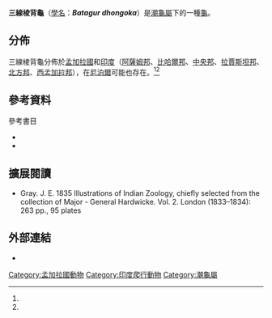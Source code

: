 {{Speciesbox
| status = EN
| status_system = iucn2.3
| status_ref=<ref name="Rhodin11">{{Harnvb|Rhodin|2011|p=000.187}}</ref><ref name="redlist">[http://www.iucnredlist.org/apps/redlist/details/10953/0 Batagur dhongoka] from the IUCN Red list</ref>
| image = Batagur dhongoka Hardwicke.jpg
| image_width = 240px
| image_caption = 
| genus = Batagur
| species = dhongoka
| authority = (Gray, 1832)<ref name="Rhodin11" /><ref name="redlist" />
| synonyms = 
* ''Emys dhongoka'' <small>Gray, 1832</small>
* ''Emys duvaucelii'' <small>Duméril & Bibron, 1835</small>
* ''Emys duvaucellii'' <small>Gray, 1844</small> ''([[ex_errore|ex errore]])''
* ''Batagur (Kachuga) dhongoka'' <small>Gray, 1856</small>
* ''Clemmys dhongoka'' <small>Strauch, 1862</small>
* ''Kachuga hardwickii'' <small>Gray, 1869</small>
* ''Dhongoka hardwickii'' <small>Gray, 1870</small>
* ''Batagur dhougoka'' <small>Gray, 1873</small> ''(ex errore)''
* ''Dhougoka hardwickii'' <small>Gray, 1873</small>
* ''Emys duvancellii'' <small>Gray, 1873</small> ''(ex errore)''
* ''Batagur durandi'' <small>Lydekker, 1885</small>
* ''Kachuga dhongoka'' <small>Boulenger, 1889</small>
* ''Batagur duvaucelii'' <small>Anderson, 1879</small>
* ''Emys duvauceli'' <small>Smith, 1931</small> ''(ex errore)''
* ''Kachuga dhongoca'' <small>Tikader & Sharma, 1985</small> ''(ex errore)''
* ''Kachuga drongoka'' <small>Moll, 1986</small> ''(ex errore)''
| synonyms_ref=<ref name="Fritz07">{{Harnvb|Fritz|2007|p=225}}</ref>
}}

'''三線棱背龜'''（[[學名|學名]]：'''''Batagur dhongoka'''''）是[[潮龜屬|潮龜屬]]下的一種[[龜|龜]]。

== 分佈 ==

三線棱背龜分佈於[[孟加拉國|孟加拉國]]和[[印度|印度]]（[[阿薩姆邦|阿薩姆邦]]、[[比哈爾邦|比哈爾邦]]、[[中央邦|中央邦]]、[[拉賈斯坦邦|拉賈斯坦邦]]、[[北方邦|北方邦]]、[[西孟加拉邦|西孟加拉邦]]），在[[尼泊爾|尼泊爾]]可能也存在。<ref name="Rhodin11" /><ref name="redlist" />

== 參考資料 ==
{{reflist}}

; 參考書目
* {{Anchor|CITEREFRhodin2011}}{{cite journal |url=http://www.iucn-tftsg.org/wp-content/uploads/file/Accounts/crm_5_000_checklist_v4_2011.pdf |title=Turtles of the world, 2011 update: Annotated checklist of taxonomy, synonymy, distribution and conservation status |journal=Chelonian Research Monographs |volume=5 |accessdate= |date=2011-12-31 |author=Rhodin, Anders G.J.; van Dijk, Peter Paul; Inverson, John B.; Shaffer, H. Bradley; Roger, Bour |archiveurl=https://www.webcitation.org/64t6NrOyR?url=http://www.iucn-tftsg.org/wp-content/uploads/file/Accounts/crm_5_000_checklist_v4_2011.pdf |archivedate=2012-01-22 |deadurl=yes }}
* {{Anchor|CITEREFFritz2007}}{{cite journal |journal=Vertebrate Zoology |title=Checklist of Chelonians of the World |year=2007 |first=Uwe |last=Fritz |coauthors=Havaš, Peter |volume=57 |issue=2 |pages= |id= |url=http://www.cnah.org/pdf_files/851.pdf |archiveurl=https://www.webcitation.org/5v20ztMND?url=http://www.cnah.org/pdf_files/851.pdf |archivedate=2010-12-17 |deadurl=yes |access-date=2013-03-31 }}

== 擴展閱讀 ==

* Gray. J. E. 1835 Illustrations of Indian Zoology, chiefly selected from the collection of Major - General Hardwicke. Vol. 2. London (1833–1834): 263 pp., 95 plates

== 外部連結 ==

* {{NRDB species|genus=Batagur |species=dhongoka }}
{{Taxonbar|from=Q306321}}

[[Category:孟加拉國動物|Category:孟加拉國動物]]
[[Category:印度爬行動物|Category:印度爬行動物]]
[[Category:潮龜屬|Category:潮龜屬]]